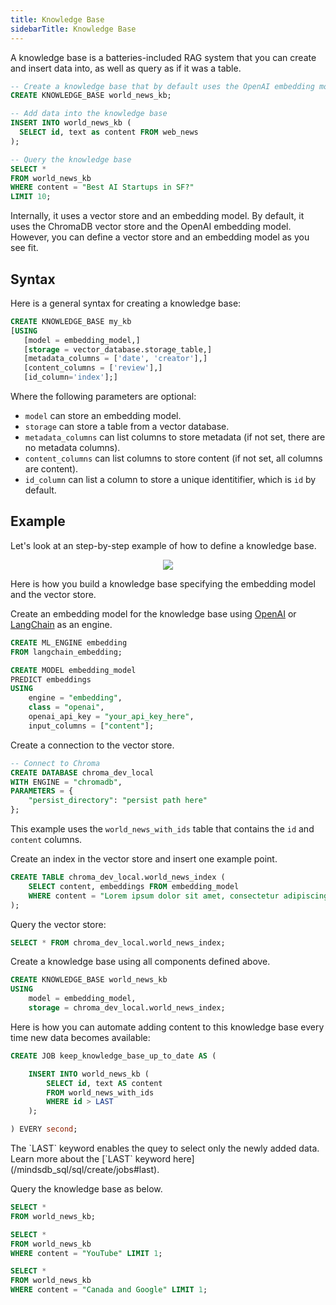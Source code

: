 ```yaml
---
title: Knowledge Base
sidebarTitle: Knowledge Base
---
```


A knowledge base is a batteries-included RAG system that you can create and insert data into, as well as query as if it was a table.

```sql
-- Create a knowledge base that by default uses the OpenAI embedding model and ChromaDB vector store
CREATE KNOWLEDGE_BASE world_news_kb;

-- Add data into the knowledge base
INSERT INTO world_news_kb (
  SELECT id, text as content FROM web_news
);

-- Query the knowledge base
SELECT *
FROM world_news_kb
WHERE content = "Best AI Startups in SF?"
LIMIT 10;
```

Internally, it uses a vector store and an embedding model. By default, it uses the ChromaDB vector store and the OpenAI embedding model. However, you can define a vector store and an embedding model as you see fit.

## Syntax

Here is a general syntax for creating a knowledge base:

```sql
CREATE KNOWLEDGE_BASE my_kb
[USING
   [model = embedding_model,]
   [storage = vector_database.storage_table,]
   [metadata_columns = ['date', 'creator'],]
   [content_columns = ['review'],]
   [id_column='index'];]
```

Where the following parameters are optional:

- `model` can store an embedding model.
- `storage` can store a table from a vector database.
- `metadata_columns` can list columns to store metadata (if not set, there are no metadata columns).
- `content_columns` can list columns to store content (if not set, all columns are content).
- `id_column` can list a column to store a unique identitifier, which is `id` by default.

## Example

Let's look at an step-by-step example of how to define a knowledge base.

<p align="center">
  <img src="https://docs.google.com/drawings/d/e/2PACX-1vTVmUqhoFXLF3ncL0NWwgdPjI7Hj19f-5xU8ED31ntYvlsTM3poM9zZKwcrEwzvxJrOhl2raIFKWlsp/pub?w=1342&h=681" />
</p>

Here is how you build a knowledge base specifying the embedding model and the vector store.

Create an embedding model for the knowledge base using [OpenAI](/integrations/ai-engines/openai) or [LangChain](https://github.com/mindsdb/mindsdb/tree/main/mindsdb/integrations/handlers/langchain_embedding_handler) as an engine.

```sql
CREATE ML_ENGINE embedding
FROM langchain_embedding;

CREATE MODEL embedding_model
PREDICT embeddings
USING
	engine = "embedding",
	class = "openai",
	openai_api_key = "your_api_key_here",
	input_columns = ["content"];
```

Create a connection to the vector store.

```sql
-- Connect to Chroma
CREATE DATABASE chroma_dev_local
WITH ENGINE = "chromadb",
PARAMETERS = {
	"persist_directory": "persist path here"
};
```

This example uses the `world_news_with_ids` table that contains the `id` and `content` columns.

Create an index in the vector store and insert one example point.

```sql
CREATE TABLE chroma_dev_local.world_news_index (
	SELECT content, embeddings FROM embedding_model
	WHERE content = "Lorem ipsum dolor sit amet, consectetur adipiscing elit, sed do eiusmod tempor incididunt ut labore et dolore magna aliqua. Tristique sollicitudin nibh sit amet commodo nulla. Risus sed vulputate odio ut enim blandit volutpat. Suspendisse ultrices gravida dictum fusce ut placerat orci. Eget nulla facilisi etiam dignissim diam. Aenean euismod elementum nisi quis eleifend quam. Ac placerat vestibulum lectus mauris ultrices eros in. Sed turpis tincidunt id aliquet risus feugiat in ante metus. Pellentesque habitant morbi tristique senectus et netus. Imperdiet massa tincidunt nunc pulvinar sapien et ligula. Leo in vitae turpis massa sed elementum tempus egestas. Aliquam malesuada bibendum arcu vitae elementum curabitur. Sit amet tellus cras adipiscing. Enim ut tellus elementum sagittis vitae et leo. Donec pretium vulputate sapien nec."
);
```

Query the vector store:

```sql
SELECT * FROM chroma_dev_local.world_news_index;
```

Create a knowledge base using all components defined above.

```sql
CREATE KNOWLEDGE_BASE world_news_kb
USING
	model = embedding_model,
	storage = chroma_dev_local.world_news_index;
```

Here is how you can automate adding content to this knowledge base every time new data becomes available:

```sql
CREATE JOB keep_knowledge_base_up_to_date AS (

    INSERT INTO world_news_kb (
        SELECT id, text AS content
        FROM world_news_with_ids
        WHERE id > LAST
    );

) EVERY second;
```

<Note>
The `LAST` keyword enables the quey to select only the newly added data. Learn more about the [`LAST` keyword here](/mindsdb_sql/sql/create/jobs#last).
</Note>

Query the knowledge base as below.

```sql
SELECT *
FROM world_news_kb;

SELECT *
FROM world_news_kb
WHERE content = "YouTube" LIMIT 1;

SELECT *
FROM world_news_kb
WHERE content = "Canada and Google" LIMIT 1;
```
